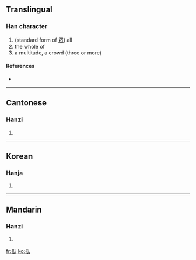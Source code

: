 ==Translingual==

===Han character===
{{Han char|rn=9|rad=人|as=04|sn=6|four=|canj=人人人 (OOO)}}

# (standard form of [[眾]]) all
# the whole of
# a multitude, a crowd (three or more)

====References====
* {{Han ref|kx=0095.220|hdz=10124.030|uh=343A|ud=13370}}

----

==Cantonese==

===Hanzi===
{{yue-hanzi|jyut=|y=jung3}}

# {{defn|Cantonese}}

----

==Korean==

===Hanja===
{{ko-hanja|hangeul=중|rv=jung|mr=chung|y=cwung|eumhun=무리|ehrv=muri|ehmr=muri|ehy=muli}}

# {{defn|Korean}}

----

==Mandarin==

===Hanzi===
{{cmn-hanzi|pin=[[zhòng]] ([[zhong4]])|wg=chung<sup>4</sup>}}

# {{defn|Mandarin}}

[[fr:㐺]]
[[ko:㐺]]